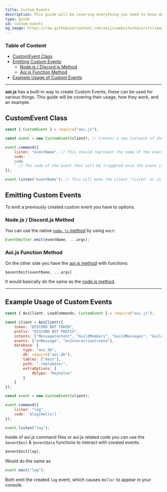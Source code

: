 ```yaml
---
title: Custom Events
description: This guide will be covering everything you need to know about Custom Events and their usage.
type: guide
id: custom-events
og_image: https://raw.githubusercontent.com/aoijs/website/main/src/images/og/13.png
---
```


### Table of Content

-   [CustomEvent Class](#customevent-class)
-   [Emitting Custom Events](#emitting-custom-events)
    -   [Node.js / Discord.js Method](#nodejs--discordjs-method)
    -   [Aoi.js Function Method](#aoijs-function-method)
-   [Example Usage of Custom Events](#example-usage-of-custom-events)

---

**aoi.js** has a built-in way to create Custom Events, these can be used for various things. This guide will be covering their usage, how they work, and an example.

## CustomEvent Class

```js
const { CustomEvent } = require("aoi.js");
```

```js
const event = new CustomEvent(client); // Creates a new instance of the CustomEvent class, passing the "client" as an argument.

event.command({
    listen: "eventName", // This should represent the name of the event, in this case it is "eventName".
    code: `
    code
    ` // The code of the event that will be triggered once the event is emitted.
});

event.listen("eventName"); // This will make the client "listen" or in other words, wait for the event to be triggered. It does not trigger the event yet.
```

## Emitting Custom Events

To emit a previously created custom event you have to options.

### Node.js / Discord.js Method

You can use the native [`node.js` method](https://nodejs.org/dist/latest/docs/api/events.html#emitteremiteventname-args) by using `emit`:

```js
EventEmitter.emit(eventName, ...args);
```

### Aoi.js Function Method

On the other side you have the [aoi.js method](https://github.com/aoijs/aoi.js/blob/v6/src/functions/misc/eventEmit.js) with functions:

```aoi
$eventEmit[eventName, ...args]
```

It would basically do the same as the [node.js method](#emitting-custom-events).

---

## Example Usage of Custom Events

```js
const { AoiClient, LoadCommands, CustomEvent } = require("aoi.js");

const client = AoiClient({
    token: "DISCORD BOT TOKEN",
    prefix: "DISCORD BOT PREFIX",
    intents: ["MessageContent", "GuildMembers", "GuildMessages", "Guilds"],
    events: ["onMessage", "onInteractionCreate"],
    database: {
        type: "aoi.db",
        db: require("aoi.db"),
        tables: ["main"],
        path: "./database/",
        extraOptions: {
            dbType: "KeyValue"
        }
    }
});

const event = new CustomEvent(client);

event.command({
    listen: "log",
    code: `$log[Hello!] `
});

event.listen("log");
```

Inside of aoi.js command files or aoi.js related code you can use the `$eventEmit` & `$eventData` functions to interact with created events.

```js
$eventEmit[log];
```

Would do the same as

```js
event.emit("log");
```

Both emit the created `log` event, which causes `Hello!` to appear in your console.
